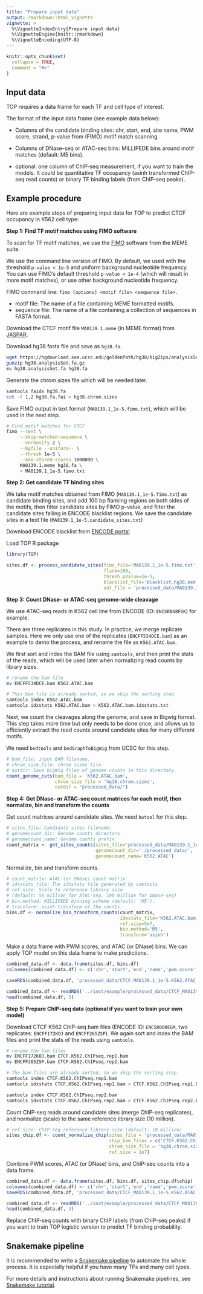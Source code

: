 ```yaml
---
title: "Prepare input data"
output: rmarkdown::html_vignette
vignette: >
  %\VignetteIndexEntry{Prepare input data}
  %\VignetteEngine{knitr::rmarkdown}
  %\VignetteEncoding{UTF-8}
---
```


```r
knitr::opts_chunk$set(
  collapse = TRUE,
  comment = "#>"
)
```

Input data
--------------
TOP requires a data frame for each TF and cell type of interest. 

The format of the input data frame (see example data below):

  - Columns of the candidate binding sites: 
  chr, start, end, site name, PWM score, strand, p-value from (FIMO) motif match scanning. 

  - Columns of DNase-seq or ATAC-seq bins: 
  MILLIPEDE bins around motif matches (default: M5 bins). 

  - optional: one column of ChIP-seq measurement, if you want to train the models.
  It could be quantitative TF occupancy (asinh transformed ChIP-seq read counts) or 
  binary TF binding labels (from ChIP-seq peaks).


Example procedure
-----------------

Here are example steps of preparing input data for TOP 
to predict CTCF occupancy in K562 cell type:


**Step 1: Find TF motif matches using FIMO software**

To scan for TF motif matches, we use the [FIMO](http://meme-suite.org/doc/fimo.html?man_type=web)
software from the MEME suite.

We use the command line version of FIMO. By default, we used 
with the threshold `p-value < 1e-5` and uniform background nucleotide frequency. 
You can use FIMO's default threshold `p-value < 1e-4`
(which will result in more motif matches), or use other background nucleotide frequency.

FIMO command line: `fimo [options] <motif file> <sequence file>`.

  - motif file: The name of a file containing MEME formatted motifs. 
  - sequence file: The name of a file containing a collection of sequences in FASTA format.

Download the CTCF motif file `MA0139.1.meme` (in MEME format)
from [JASPAR](https://jaspar.genereg.net/matrix/MA0139.1/). 

Download hg38 fasta file and save as `hg38.fa`.
```bash
wget https://hgdownload.soe.ucsc.edu/goldenPath/hg38/bigZips/analysisSet/hg38.analysisSet.fa.gz
gunzip hg38.analysisSet.fa.gz
mv hg38.analysisSet.fa hg38.fa
```

Generate the chrom.sizes file which will be needed later.
```bash
samtools faidx hg38.fa
cut -f 1,2 hg38.fa.fai > hg38.chrom.sizes
```

Save FIMO output in text format (`MA0139.1_1e-5.fimo.txt`), 
which will be used in the next step. 

```bash
# Find motif matches for CTCF
fimo --text \
     --skip-matched-sequence \
     --verbosity 2 \
     --bgfile --uniform-- \
     --thresh 1e-5 \
     --max-stored-scores 1000000 \
     MA0139.1.meme hg38.fa \
     > MA0139.1_1e-5.fimo.txt
```

**Step 2: Get candidate TF binding sites**

We take motif matches obtained from FIMO (`MA0139.1_1e-5.fimo.txt`) 
as candidate binding sites, and add 100 bp flanking regions on 
both sides of the motifs, then filter candidate sites by FIMO p-value, and
filter the candidate sites falling in ENCODE blacklist regions. 
We save the candidate sites in a text file (`MA0139.1_1e-5.candidate_sites.txt`)

Download ENCODE blacklist from [ENCODE portal](https://www.encodeproject.org/annotations/ENCSR636HFF/)

Load TOP R package
```r
library(TOP)
```

```r
sites.df <- process_candidate_sites(fimo_file='MA0139.1_1e-5.fimo.txt', 
                                    flank=100, 
                                    thresh_pValue=1e-5, 
                                    blacklist_file='blacklist.hg38.bed.gz',
                                    out_file = 'processed_data/MA0139.1_1e-5.candidate_sites.txt')
```

**Step 3: Count DNase- or ATAC-seq genome-wide cleavage**

We use ATAC-seq reads in K562 cell line from ENCODE (ID: `ENCSR868FGK`) for example. 

There are three replicates in this study. In practice, we merge replicate samples.
Here we only use one of the replicates (`ENCFF534DCE.bam`) as an example 
to demo the process, and rename the file as `K562.ATAC.bam`.

We first sort and index the BAM file using `samtools`,
and then print the stats of the reads, which will be used later 
when normalizing read counts by library sizes.

```bash
# rename the bam file
mv ENCFF534DCE.bam K562.ATAC.bam

# This bam file is already sorted, so we skip the sorting step. 
samtools index K562.ATAC.bam
samtools idxstats K562.ATAC.bam > K562.ATAC.bam.idxstats.txt
```

Next, we count the cleavages along the genome, 
and save in Bigwig format. 
This step takes more time but only needs to be done once, 
and allows us to efficiently extract the read counts around candidate sites
for many different motifs.

We need `bedtools` and `bedGraphToBigWig` from UCSC for this step.
```r
# bam_file: input BAM filename.
# chrom_size_file: chrom sizes file.
# outdir: Save bigWig files of genome counts in this directory.
count_genome_cuts(bam_file = 'K562.ATAC.bam', 
                  chrom_size_file = 'hg38.chrom.sizes', 
                  outdir = "processed_data/")
```

**Step 4: Get DNase- or ATAC-seq count matrices for each motif, then normalize, bin and transform the counts**

Get count matrices around candidate sites.
We need `bwtool` for this step.
```r
# sites_file: Candidate sites filename.
# genomecount_dir: Genome counts directory.
# genomecount_name: Genome counts prefix.
count_matrix <- get_sites_counts(sites_file='processed_data/MA0139.1_1e-5.candidate_sites.txt', 
                                 genomecount_dir='./processed_data/',
                                 genomecount_name='K562.ATAC')

```

Normalize, bin and transform counts.
```r
# count_matrix: ATAC (or DNase) count matrix
# idxstats_file: The idxstats file generated by samtools
# ref.size: Scale to reference library size 
# (default: 50 million for ATAC-seq, 100 million for DNase-seq)
# bin.method: MILLIPEDE binning scheme (default: 'M5').
# transform: asinh transform of the counts.
bins.df <- normalize_bin_transform_counts(count_matrix, 
                                          idxstats_file='K562.ATAC.bam.idxstats.txt', 
                                          ref.size=5e7,
                                          bin.method='M5',
                                          transform='asinh')
```

Make a data frame with PWM scores, and ATAC (or DNase) bins. 
We can apply TOP model on this data frame to make predictions.
```r
combined_data.df <- data.frame(sites.df, bins.df)
colnames(combined_data.df) <- c('chr','start','end','name','pwm.score','strand','p.value', paste0('bin', 1:ncol(bins.df)))

saveRDS(combined_data.df, 'processed_data/CTCF_MA0139.1_1e-5.K562.ATAC.M5.combined.data.rds')
```

```r
combined_data.df <- readRDS('../inst/example/processed_data/CTCF_MA0139.1_1e-5.K562.ATAC.M5.combined.data.rds')
head(combined_data.df, 3)
```

**Step 5: Prepare ChIP-seq data (optional if you want to train your own model)**

Download CTCF K562 ChIP-seq bam files (ENCODE ID: `ENCSR000EGM`, two replicates: `ENCFF172KOJ` and `ENCFF265ZSP`).
We again sort and index the BAM files and print the stats of the reads using `samtools`.

```bash
# rename the bam files
mv ENCFF172KOJ.bam CTCF.K562.ChIPseq.rep1.bam
mv ENCFF265ZSP.bam CTCF.K562.ChIPseq.rep2.bam

# The bam files are already sorted, so we skip the sorting step. 
samtools index CTCF.K562.ChIPseq.rep1.bam
samtools idxstats CTCF.K562.ChIPseq.rep1.bam > CTCF.K562.ChIPseq.rep1.bam.idxstats.txt

samtools index CTCF.K562.ChIPseq.rep2.bam
samtools idxstats CTCF.K562.ChIPseq.rep2.bam > CTCF.K562.ChIPseq.rep2.bam.idxstats.txt

```

Count ChIP-seq reads around candidate sites (merge ChIP-seq replicates),
and normalize (scale) to the same reference library size (10 million).
```r
# ref.size: ChIP-Seq reference library size (default: 10 million)
sites_chip.df <- count_normalize_chip(sites_file = 'processed_data/MA0139.1_1e-5.candidate_sites.txt', 
                                      chip_bam_files = c('CTCF.K562.ChIPseq.rep1.bam', 'CTCF.K562.ChIPseq.rep2.bam'),
                                      chrom_size_file = 'hg38.chrom.sizes', 
                                      ref.size = 1e7)
```

Combine PWM scores, ATAC (or DNase) bins, and ChIP-seq counts into a data frame.
```r
combined_data.df <- data.frame(sites.df, bins.df, sites_chip.df$chip)
colnames(combined_data.df) <- c('chr','start','end','name','pwm.score','strand','p.value', paste0('bin', 1:ncol(bins.df)), 'chip')
saveRDS(combined_data.df, 'processed_data/CTCF_MA0139.1_1e-5.K562.ATAC.M5.ChIP.combined.data.rds')
```

```r
combined_data.df <- readRDS('../inst/example/processed_data/CTCF_MA0139.1_1e-5.K562.ATAC.M5.ChIP.combined.data.rds')
head(combined_data.df, 3)
```

Replace ChIP-seq counts with binary ChIP labels (from ChIP-seq peaks) 
if you want to train TOP logistic version to predict TF binding probability.

Snakemake pipeline
-------------------

It is recommended to write a [Snakemake pipeline](https://github.com/kevinlkx/TOP/tree/main/inst/snakemake) 
to automate the whole process. It is especially helpful if you have many TFs and many cell types.

For more details and instructions about running Snakemake pipelines, 
see [Snakemake tutorial](https://snakemake.readthedocs.io/en/stable/tutorial/tutorial.html).
